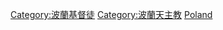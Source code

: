 {{Commonscat|Roman Catholics from Poland}}

[[Category:波蘭基督徒|Category:波蘭基督徒]]
[[Category:波蘭天主教|Category:波蘭天主教]]
[[Category:各國天主教徒|Poland]]